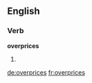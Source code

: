 ==English==

===Verb===
'''overprices'''

# {{third-person singular of|overprice}}

[[de:overprices]]
[[fr:overprices]]